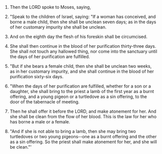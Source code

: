 
1. Then the LORD spoke to Moses, saying,

2. "Speak to the children of Israel, saying: "If a woman has conceived, and borne a male child, then she shall be unclean seven days; as in the days of her customary impurity she shall be unclean.

3. And on the eighth day the flesh of his foreskin shall be circumcised.

4. She shall then continue in the blood of her purification thirty-three days. She shall not touch any hallowed thing, nor come into the sanctuary until the days of her purification are fulfilled.

5. "But if she bears a female child, then she shall be unclean two weeks, as in her customary impurity, and she shall continue in the blood of her purification sixty-six days.

6. "When the days of her purification are fulfilled, whether for a son or a daughter, she shall bring to the priest a lamb of the first year as a burnt offering, and a young pigeon or a turtledove as a sin offering, to the door of the tabernacle of meeting.

7. Then he shall offer it before the LORD, and make atonement for her. And she shall be clean from the flow of her blood. This is the law for her who has borne a male or a female.

8. "And if she is not able to bring a lamb, then she may bring two turtledoves or two young pigeons--one as a burnt offering and the other as a sin offering. So the priest shall make atonement for her, and she will be clean."'


